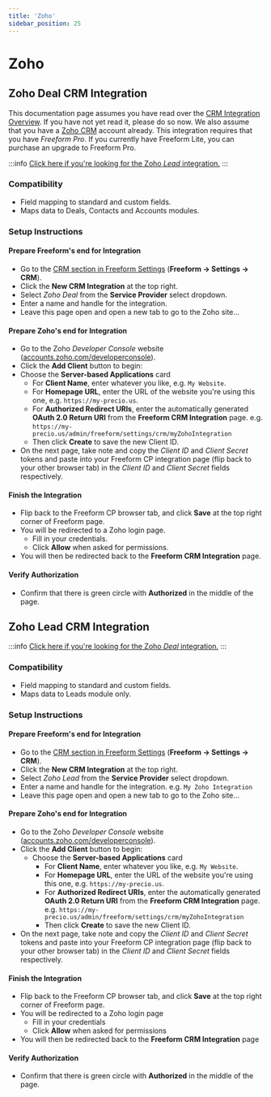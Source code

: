 ```yaml
---
title: 'Zoho'
sidebar_position: 25
---
```



# Zoho<Badge type="pro" text="Pro" />

## Zoho Deal CRM Integration<Badge type="feature" text="Added 3.5.3+, Revised 3.6.12+" />

This documentation page assumes you have read over the [CRM Integration Overview](./index.mdx#crm). If you have not yet read it, please do so now. We also assume that you have a [Zoho CRM](https://crm.zoho.com) account already. This integration requires that you have _Freeform Pro_. If you currently have Freeform Lite, you can purchase an upgrade to Freeform Pro.

:::info
[Click here if you're looking for the Zoho _Lead_ integration.](#zoho-lead-crm-integration)
:::

### Compatibility

- Field mapping to standard and custom fields.
- Maps data to Deals, Contacts and Accounts modules.

### Setup Instructions

<VerticalStepWrapper>
<StepMarkdown>

#### Prepare Freeform's end for Integration

- Go to the [CRM section in Freeform Settings](../configuration/settings.mdx#crm) (**Freeform → Settings → CRM**).
- Click the **New CRM Integration** at the top right.
- Select _Zoho Deal_ from the **Service Provider** select dropdown.
- Enter a name and handle for the integration.
- Leave this page open and open a new tab to go to the Zoho site...

</StepMarkdown>
<StepMarkdown>

#### Prepare Zoho's end for Integration

- Go to the Zoho _Developer Console_ website ([accounts.zoho.com/developerconsole](https://accounts.zoho.com/developerconsole)).
- Click the **Add Client** button to begin:
- Choose the **Server-based Applications** card
  - For **Client Name**, enter whatever you like, e.g. `My Website`.
  - For **Homepage URL**, enter the URL of the website you're using this one, e.g. `https://my-precio.us`.
  - For **Authorized Redirect URIs**, enter the automatically generated **OAuth 2.0 Return URI** from the **Freeform CRM Integration** page. e.g. `https://my-precio.us/admin/freeform/settings/crm/myZohoIntegration`
  - Then click **Create** to save the new Client ID.
- On the next page, take note and copy the _Client ID_ and _Client Secret_ tokens and paste into your Freeform CP integration page (flip back to your other browser tab) in the _Client ID_ and _Client Secret_ fields respectively.

</StepMarkdown>
<StepMarkdown>

#### Finish the Integration

- Flip back to the Freeform CP browser tab, and click **Save** at the top right corner of Freeform page.
- You will be redirected to a Zoho login page.
  - Fill in your credentials.
  - Click **Allow** when asked for permissions.
- You will then be redirected back to the **Freeform CRM Integration** page.

</StepMarkdown>
<StepMarkdown>

#### Verify Authorization

- Confirm that there is green circle with **Authorized** in the middle of the page.

</StepMarkdown>
</VerticalStepWrapper>

## Zoho Lead CRM Integration<Badge type="feature" text="Added 3.5.3+, Revised 3.6.12+" />

:::info
[Click here if you're looking for the Zoho _Deal_ integration.](#zoho-deal-crm-integration)
:::

### Compatibility

- Field mapping to standard and custom fields.
- Maps data to Leads module only.

### Setup Instructions

<VerticalStepWrapper>
<StepMarkdown>

#### Prepare Freeform's end for Integration

- Go to the [CRM section in Freeform Settings](../configuration/settings.mdx#crm) (**Freeform → Settings → CRM**).
- Click the **New CRM Integration** at the top right.
- Select _Zoho Lead_ from the **Service Provider** select dropdown.
- Enter a name and handle for the integration. e.g. `My Zoho Integration`
- Leave this page open and open a new tab to go to the Zoho site...

</StepMarkdown>
<StepMarkdown>

#### Prepare Zoho's end for Integration

- Go to the Zoho _Developer Console_ website ([accounts.zoho.com/developerconsole](https://accounts.zoho.com/developerconsole)).
- Click the **Add Client** button to begin:
  - Choose the **Server-based Applications** card
    - For **Client Name**, enter whatever you like, e.g. `My Website`.
    - For **Homepage URL**, enter the URL of the website you're using this one, e.g. `https://my-precio.us`.
    - For **Authorized Redirect URIs**, enter the automatically generated **OAuth 2.0 Return URI** from the **Freeform CRM Integration** page. e.g. `https://my-precio.us/admin/freeform/settings/crm/myZohoIntegration`
    - Then click **Create** to save the new Client ID.
- On the next page, take note and copy the _Client ID_ and _Client Secret_ tokens and paste into your Freeform CP integration page (flip back to your other browser tab) in the _Client ID_ and _Client Secret_ fields respectively.

</StepMarkdown>
<StepMarkdown>

#### Finish the Integration

- Flip back to the Freeform CP browser tab, and click **Save** at the top right corner of Freeform page.
- You will be redirected to a Zoho login page
  - Fill in your credentials
  - Click **Allow** when asked for permissions
- You will then be redirected back to the **Freeform CRM Integration** page

</StepMarkdown>
<StepMarkdown>

#### Verify Authorization

- Confirm that there is green circle with **Authorized** in the middle of the page.

</StepMarkdown>
</VerticalStepWrapper>
